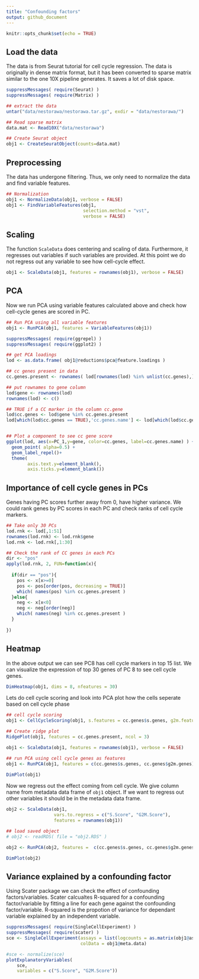 ```yaml
---
title: "Confounding factors"
output: github_document
---
```


```r
knitr::opts_chunk$set(echo = TRUE)
```

## Load the data

The data is from Seurat tutorial for cell cycle regression. The data is originally in dense matrix format, but it has been converted to sparse matrix similar to the one 10X pipeline generates. It saves a lot of disk space.

```r
suppressMessages( require(Seurat) )
suppressMessages( require(Matrix) )

## extract the data
untar("data/nestorawa/nestorawa.tar.gz", exdir = "data/nestorawa/")

## Read sparse matrix
data.mat <- Read10X("data/nestorawa")

## Create Seurat object
obj1 <- CreateSeuratObject(counts=data.mat)

```

## Preprocessing

The data has undergone filtering. Thus, we only need to normalize the data and find variable features.

```r
## Normalization
obj1 <- NormalizeData(obj1, verbose = FALSE)
obj1 <- FindVariableFeatures(obj1, 
                             selection.method = "vst",
                             verbose = FALSE)

```

## Scaling

The function `ScaleData` does centering and scaling of data. Furthermore, it regresses out variables if such variables are provided. At this point we do not regress out any variable to see how cell-cycle effect.

```r
obj1 <- ScaleData(obj1, features = rownames(obj1), verbose = FALSE) 

```

## PCA

Now we run PCA using variable features calculated above and check how cell-cycle genes are scored in PC. 

```r
## Run PCA using all variable features
obj1 <- RunPCA(obj1, features = VariableFeatures(obj1))

suppressMessages( require(ggrepel) )
suppressMessages( require(ggplot2) )

## get PCA loadings
lod <- as.data.frame( obj1@reductions$pca@feature.loadings )

## cc genes present in data
cc.genes.present <- rownames( lod[rownames(lod) %in% unlist(cc.genes),] )

## put rownames to gene column
lod$gene <- rownames(lod)
rownames(lod) <- c()

## TRUE if a CC marker in the column cc.gene
lod$cc.genes <- lod$gene %in% cc.genes.present
lod[which(lod$cc.genes == TRUE),'cc.genes.name'] <- lod[which(lod$cc.genes == TRUE),'gene']


## Plot a component to see cc gene score
ggplot(lod, aes(x=PC_1,y=gene, color=cc.genes, label=cc.genes.name) ) + 
  geom_point( alpha=0.5) +
  geom_label_repel()+
  theme(
        axis.text.y=element_blank(),
        axis.ticks.y=element_blank())
```

## Importance of cell cycle genes in PCs

Genes having PC scores further away from 0, have higher variance. We could rank genes by PC scores in each PC and check ranks of cell cycle markers.

```r

## Take only 30 PCs
lod.rnk <- lod[,1:51]
rownames(lod.rnk) <- lod.rnk$gene
lod.rnk <- lod.rnk[,1:30]

## Check the rank of CC genes in each PCs
dir <- "pos"
apply(lod.rnk, 2, FUN=function(x){
  
  if(dir == "pos"){
    pos <- x[x>=0]
    pos <- pos[order(pos, decreasing = TRUE)]
    which( names(pos) %in% cc.genes.present )
  }else{
    neg <- x[x<0]
    neg <- neg[order(neg)]
    which( names(neg) %in% cc.genes.present )
  }
  
})

```

## Heatmap

In the above output we can see PC8 has cell cycle markers in top 15 list. We can visualize the expression of top 30 genes of PC 8 to see cell cycle genes.

```r
DimHeatmap(obj1, dims = 8, nfeatures = 30)
```


Lets do cell cycle scoring and look into PCA plot how the cells seperate based on cell cycle phase

```r

## cell cycle scoring
obj1 <- CellCycleScoring(obj1, s.features = cc.genes$s.genes, g2m.features = cc.genes$g2m.genes, set.ident = TRUE)

## Create ridge plot
RidgePlot(obj1, features = cc.genes.present, ncol = 3)

obj1 <- ScaleData(obj1, features = rownames(obj1), verbose = FALSE)

## run PCA using cell cycle genes as features
obj1 <- RunPCA(obj1, features = c(cc.genes$s.genes, cc.genes$g2m.genes), verbose = FALSE)

DimPlot(obj1)

```


Now we regress out the effect coming from cell cycle. We give column name from metadata data frame of `obj1` object. If we want to regress out other variables it should be in the metadata data frame. 

```r

obj2 <- ScaleData(obj1, 
                  vars.to.regress = c("S.Score", "G2M.Score"), 
                  features = rownames(obj1)) 

## load saved object
# obj2 <- readRDS( file = "obj2.RDS" )

obj2 <- RunPCA(obj2, features =  c(cc.genes$s.genes, cc.genes$g2m.genes), verbose=FALSE)

DimPlot(obj2)


```

## Variance explained by a confounding factor

Using Scater package we can check the effect of confounding factors/variables. Scater calcualtes R-squared for a confounding factor/variable by fitting a line for each gene against the confounding factor/variable. R-squared is the propotion of variance for dependant variable explained by an independent variable.

```r

suppressMessages( require(SingleCellExperiment) )
suppressMessages( require(scater) )
sce <- SingleCellExperiment(assays = list(logcounts = as.matrix(obj1@assays$RNA@counts)), 
                            colData = obj1@meta.data)

#sce <- normalize(sce)
plotExplanatoryVariables(
    sce,
    variables = c("S.Score", "G2M.Score"))


```


